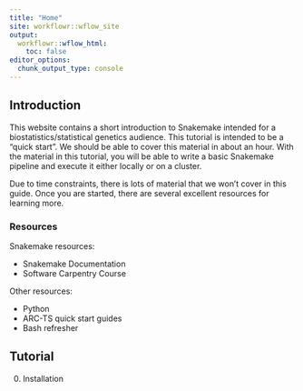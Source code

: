 ```yaml
---
title: "Home"
site: workflowr::wflow_site
output:
  workflowr::wflow_html:
    toc: false
editor_options:
  chunk_output_type: console
---
```


## Introduction

This website contains a short introduction to Snakemake intended for a biostatistics/statistical genetics audience. This tutorial is intended to be a "quick start". We should be able to cover this material in about an hour. With the material in this tutorial, you will be able to write a basic Snakemake pipeline and execute it either locally or on a cluster. 

Due to time constraints, there is lots of material that we won't cover in this guide. Once you are started, there are several excellent resources for learning more. 


### Resources

Snakemake resources:

- Snakemake Documentation
- Software Carpentry Course

Other resources:

- Python
- ARC-TS quick start guides
- Bash refresher

## Tutorial

0. Installation

